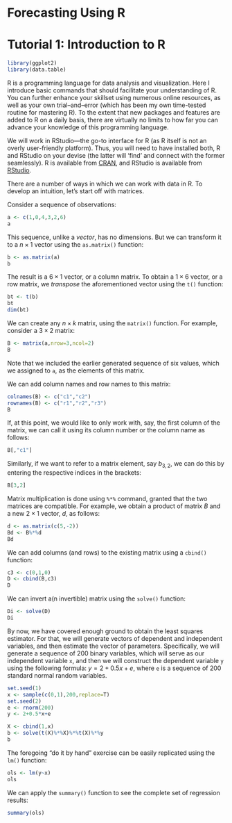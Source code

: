 # Forecasting Using R {-}

# Tutorial 1: Introduction to R {-}

```r
library(ggplot2)
library(data.table)
```

R is a programming language for data analysis and visualization. Here I introduce basic commands that should facilitate your understanding of R. You can further enhance your skillset using numerous online resources, as well as your own trial--and--error (which has been my own time-tested routine for mastering R). To the extent that new packages and features are added to R on a daily basis, there are virtually no limits to how far you can advance your knowledge of this programming language. 

We will work in RStudio---the go-to interface for R (as R itself is not an overly user-friendly platform). Thus, you will need to have installed both, R and RStudio on your devise (the latter will 'find' and connect with the former seamlessly). R is available from [CRAN](https://cran.r-project.org/){target="_blank"}, and RStudio is available from [RStudio](https://www.rstudio.com/){target="_blank"}. 

There are a number of ways in which we can work with data in R. To develop an intuition, let's start off with matrices. 

Consider a sequence of observations:
```r
a <- c(1,0,4,3,2,6)
a
```

This sequence, unlike a *vector*, has no dimensions. But we can transform it to a $n \times 1$ vector using the `as.matrix()` function: 
```r
b <- as.matrix(a)
b
```

The result is a $6 \times 1$ vector, or a column matrix. To obtain a $1 \times 6$ vector, or a row matrix, we *transpose* the aforementioned vector using the `t()` function:
```r
bt <- t(b)
bt
dim(bt)
```

We can create any $n \times k$ matrix, using the `matrix()` function. For example, consider a $3 \times 2$ matrix:
```r
B <- matrix(a,nrow=3,ncol=2)
B
```
Note that we included the earlier generated sequence of six values, which we assigned to `a`, as the elements of this matrix. 

We can add column names and row names to this matrix:
```r
colnames(B) <- c("c1","c2")
rownames(B) <- c("r1","r2","r3")
B
```

If, at this point, we would like to only work with, say, the first column of the matrix, we can call it using its column number or the column name as follows:
```r
B[,"c1"]
```

Similarly, if we want to refer to a matrix element, say $b_{3,2}$, we can do this by entering the respective indices in the brackets:
```r
B[3,2]
```

Matrix multiplication is done using `%*%` command, granted that the two matrices are compatible. For example, we obtain a product of matrix $B$ and a new $2 \times 1$ vector, $d$, as follows:
```r
d <- as.matrix(c(5,-2))
Bd <- B%*%d
Bd
```

We can add columns (and rows) to the existing matrix using a `cbind()` function:
```r
c3 <- c(0,1,0)
D <- cbind(B,c3)
D
```

We can invert a(n invertible) matrix using the `solve()` function:
```r
Di <- solve(D)
Di
```

By now, we have covered enough ground to obtain the least squares estimator. For that, we will generate vectors of dependent and independent variables, and then estimate the vector of parameters. Specifically, we will generate a sequence of 200 binary variables, which will serve as our independent variable `x`, and then we will construct the dependent variable `y` using the following formula: $y=2+0.5x+e$, where `e` is a sequence of 200 standard normal random variables.
```r
set.seed(1)
x <- sample(c(0,1),200,replace=T)
set.seed(2)
e <- rnorm(200)
y <- 2+0.5*x+e

X <- cbind(1,x)
b <- solve(t(X)%*%X)%*%t(X)%*%y
b
```

The foregoing "do it by hand" exercise can be easily replicated using the `lm()` function:
```r
ols <- lm(y~x)
ols
```

We can apply the `summary()` function to see the complete set of regression results:
```r
summary(ols)
```



